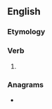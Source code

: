 ==English==

===Etymology===
{{suffix|en|root|est|nocat=1}}

===Verb===
{{head|en|verb form}}

# {{en-archaic second-person singular of|root}}

===Anagrams===
* {{anagrams|en|a=eoorstt|tooters}}